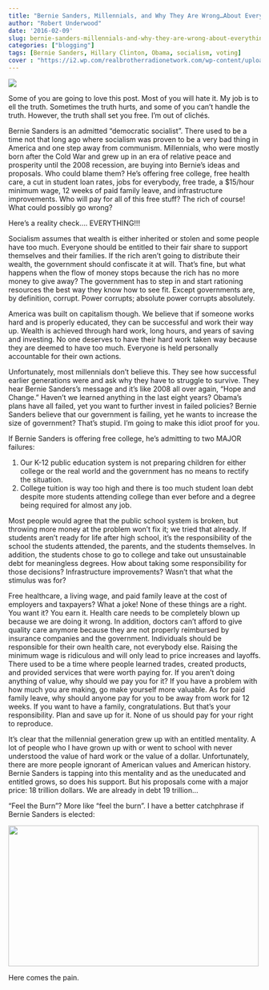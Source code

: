 ```yaml
---
title: "Bernie Sanders, Millennials, and Why They Are Wrong…About Everything"
author: "Robert Underwood"
date: '2016-02-09'
slug: bernie-sanders-millennials-and-why-they-are-wrong-about-everything
categories: ["blogging"]
tags: [Bernie Sanders, Hillary Clinton, Obama, socialism, voting]
cover : "https://i2.wp.com/realbrotherradionetwork.com/wp-content/uploads/2016/03/SOCAILIST-SANDERS.jpg"
---
```


![](https://i2.wp.com/realbrotherradionetwork.com/wp-content/uploads/2016/03/SOCAILIST-SANDERS.jpg)

Some of you are going to love this post.  Most of you will hate it.  My job is to ell the truth.  Sometimes the truth hurts, and some of you can't handle the truth.  However, the truth shall set you free.
I'm out of clichés.

Bernie Sanders is an admitted "democratic socialist".   There used to be a time not that long ago where socialism was proven to be a very bad thing in America and one step away from communism.  Millennials, who were mostly born after the Cold War and grew up in an era of relative peace and prosperity until the 2008 recession, are buying into Bernie's ideas and proposals.  Who could blame them?   He's offering free college, free health care, a cut in student loan rates, jobs for everybody, free trade, a $15/hour minimum wage, 12 weeks of paid family leave, and infrastructure improvements.  Who will pay for all of this free stuff?  The rich of course!  What could possibly go wrong?

Here's a reality check....  EVERYTHING!!!

Socialism assumes that wealth is either inherited or stolen and some people have too much.  Everyone should be entitled to their fair share to support themselves and their families.  If the rich aren't going to distribute their wealth, the government should confiscate it at will.  That's fine, but what happens when the flow of money stops because the rich has no more money to give away?  The government has to step in and start rationing resources the best way they know how to see fit.  Except governments are, by definition, corrupt.  Power corrupts; absolute power corrupts absolutely.

America was built on capitalism though.  We believe that if someone works hard and is properly educated, they can be successful and work their way up.  Wealth is achieved through hard work, long hours, and years of saving and investing.  No one deserves to have their hard work taken way because they are deemed to have too much.  Everyone is held personally accountable for their own actions.

Unfortunately, most millennials don't believe this.  They see how successful earlier generations were and ask why they have to struggle to survive.  They hear Bernie Sanders's message and it's like 2008 all over again, "Hope and Change."  Haven't we learned anything in the last eight years?  Obama's plans have all failed, yet you want to further invest in failed policies?  Bernie Sanders believe that our government is failing, yet he wants to increase the size of government?  That's stupid.   I'm going to make this idiot proof for you.

If Bernie Sanders is offering free college, he's admitting to two MAJOR failures:

1.  Our K-12 public education system is not preparing children for either college or the real world and the government has no means to rectify the situation.
2.  College tuition is way too high and there is too much student loan debt despite more students attending college than ever before and a degree being required for almost any job.

Most people would agree that the public school system is broken, but throwing more money at the problem won't fix it; we tried that already.  If students aren't ready for life after high school, it's the responsibility of the school the students attended, the parents, and the students themselves.  In addition, the students chose to go to college and take out unsustainable debt for meaningless degrees.  How about taking some responsibility for those decisions?  Infrastructure improvements?  Wasn't that what the stimulus was for?

Free healthcare, a living wage, and paid family leave at the cost of employers and taxpayers?  What a joke!  None of these things are a right.  You want it?  You earn it.  Health care needs to be completely blown up because we are doing it wrong.  In addition, doctors can't afford to give quality care anymore because they are not properly reimbursed by insurance companies and the government.  Individuals should be responsible for their own health care, not everybody else.  Raising the minimum wage is ridiculous and will only lead to price increases and layoffs.  There used to be a time where people learned trades, created products, and provided services that were worth paying for.  If you aren't doing anything of value, why should we pay you for it?  If you have a problem with how much you are making, go make yourself more valuable.  As for paid family leave, why should anyone pay for you to be away from work for 12 weeks.  If you want to have a family, congratulations.  But that's your responsibility.  Plan and save up for it.  None of us should pay for your right to reproduce.

It's clear that the millennial generation grew up with an entitled mentality.  A lot of people who I have grown up with or went to school with never understood the value of hard work or the value of a dollar.  Unfortunately, there are more people ignorant of American values and American history.  Bernie Sanders is tapping into this mentality and as the uneducated and entitled grows, so does his support.  But his proposals come with a major price:  18 trillion dollars.  We are already in debt 19 trillion...

"Feel the Burn"?  More like "feel the burn".   I have a better catchphrase if Bernie Sanders is elected:

<img class="aligncenter" src="https://media.giphy.com/media/10b2ryHKqbFMWc/giphy.gif" alt="" width="500" height="281" />

Here comes the pain.